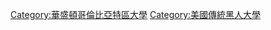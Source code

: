 {{Commons cat|Howard University}}

[[Category:華盛頓哥倫比亞特區大學|Category:華盛頓哥倫比亞特區大學]]
[[Category:美國傳統黑人大學|Category:美國傳統黑人大學]]